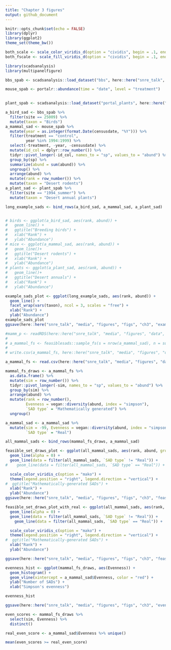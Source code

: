 ```yaml
---
title: "Chapter 3 figures"
output: github_document
---
```


```r
knitr::opts_chunk$set(echo = FALSE)
library(dplyr)
library(ggplot2)
theme_set(theme_bw())

both_scale <- scale_color_viridis_d(option = "cividis", begin = .1, end = .8, direction = -1)
both_fscale <- scale_fill_viridis_d(option = "cividis", begin = .1, end = .8, direction = -1)

```

```r

library(scadsanalysis)
library(multipanelfigure)

```

```r

bbs_spab <- scadsanalysis::load_dataset("bbs", here::here("snre_talk", "media", "figures", "data", "ch3"))

mouse_spab <- portalr::abundance(time = "date", level = "treatment") 
  

plant_spab <- scadsanalysis::load_dataset("portal_plants", here::here("snre_talk", "media", "figures", "data", "ch3"))

a_bird_sad <- bbs_spab %>%
  filter(site == 25009) %>%
  mutate(taxon = "Birds")
a_mammal_sad <- mouse_spab %>%
  mutate(year = as.integer(format.Date(censusdate, "%Y"))) %>%
  filter(treatment == "control",
         year %in% 1994:1999) %>%
  select(-treatment, -year, -censusdate) %>%
  mutate(id_col = dplyr::row_number()) %>%
  tidyr::pivot_longer(-id_col, names_to = "sp", values_to = "abund") %>%
  group_by(sp) %>%
  summarize(abund = sum(abund)) %>%
  ungroup() %>%
  arrange(abund) %>%
  mutate(rank = row_number()) %>%
  mutate(taxon = "Desert rodents")
a_plant_sad <- plant_spab %>%
  filter(site == "1994_summer") %>%
  mutate(taxon = "Desert annual plants")

long_example_sads <- bind_rows(a_bird_sad, a_mammal_sad, a_plant_sad)


# birds <- ggplot(a_bird_sad, aes(rank, abund)) +
#   geom_line() + 
#   ggtitle("Breeding birds") +
#   xlab("Rank") +
#   ylab("Abundance")
# mice <- ggplot(a_mammal_sad, aes(rank, abund)) + 
#   geom_line()+ 
#   ggtitle("Desert rodents") +
#   xlab("Rank") +
#   ylab("Abundance")
# plants <- ggplot(a_plant_sad, aes(rank, abund)) +
#   geom_line()+ 
#   ggtitle("Desert annuals") +
#   xlab("Rank") +
#   ylab("Abundance")

example_sads_plot <- ggplot(long_example_sads, aes(rank, abund)) +
  geom_line() +
  facet_wrap(vars(taxon), ncol = 3, scales = "free") +
  xlab("Rank") +
  ylab("Abundance")
example_sads_plot
ggsave(here::here("snre_talk", "media", "figures", "figs", "ch3", "example_sads_plot.jpg"), plot = example_sads_plot, device = "jpeg", width = 5, height = 2.5, units = "in", dpi = 600)

```
```r

#mamm_p <- readRDS(here::here("snre_talk", "media", "figures", "data", "ch3", "masterp_mamm.Rds"))
# 
# a_mammal_fs <- feasiblesads::sample_fs(s = nrow(a_mammal_sad), n = sum(a_mammal_sad$abund), nsamples = 4000, p_table = mamm_p)
# 
# write.csv(a_mammal_fs, here::here("snre_talk", "media", "figures", "data", "ch3", "mammal_fs_draws.csv"), row.names = F)

a_mammal_fs <- read.csv(here::here("snre_talk", "media", "figures", "data", "ch3", "mammal_fs_draws.csv"), stringsAsFactors = F)

mammal_fs_draws <- a_mammal_fs %>% 
  as.data.frame() %>%
  mutate(sim = row_number()) %>%
  tidyr::pivot_longer(-sim, names_to = "sp", values_to = "abund") %>%
  group_by(sim) %>%
  arrange(abund) %>%
  mutate(rank = row_number(),
         Evenness = vegan::diversity(abund, index = "simpson"),
         `SAD type` = "Mathematically generated") %>%
  ungroup()

a_mammal_sad <- a_mammal_sad %>%
  mutate(sim = -99, Evenness = vegan::diversity(abund, index = "simpson"),
         `SAD type` = "Real")

all_mammal_sads <- bind_rows(mammal_fs_draws, a_mammal_sad)

feasible_set_draws_plot <- ggplot(all_mammal_sads, aes(rank, abund, group = sim, color = Evenness, linetype = `SAD type`)) + 
  geom_line(alpha = 0) +
  geom_line(data = filter(all_mammal_sads, `SAD type` != "Real")) + 
#    geom_line(data = filter(all_mammal_sads, `SAD type` == "Real")) + 

  scale_color_viridis_c(option = "mako") +
  theme(legend.position = "right", legend.direction = "vertical") +
#  ggtitle("Mathematically-generated SADs") +
  xlab("Rank") +
  ylab("Abundance")
ggsave(here::here("snre_talk", "media", "figures", "figs", "ch3", "feasible_set_draws_plot.jpeg"), plot = feasible_set_draws_plot, device = "jpeg", width = 7, height = 4, units = "in", dpi = 600)


```


```r


feasible_set_draws_plot_with_real <- ggplot(all_mammal_sads, aes(rank, abund, group = sim, color = Evenness, linetype = `SAD type`)) + 
  geom_line(alpha = 0) +
  geom_line(data = filter(all_mammal_sads, `SAD type` != "Real")) + 
    geom_line(data = filter(all_mammal_sads, `SAD type` == "Real")) + 

  scale_color_viridis_c(option = "mako") +
  theme(legend.position = "right", legend.direction = "vertical") +
#  ggtitle("Mathematically-generated SADs") +
  xlab("Rank") +
  ylab("Abundance")

ggsave(here::here("snre_talk", "media", "figures", "figs", "ch3", "feasible_set_draws_plot_real.jpeg"), plot = feasible_set_draws_plot_with_real, device = "jpeg", width = 7, height = 4, units = "in", dpi = 600)

```

```r

evenness_hist <- ggplot(mammal_fs_draws, aes(Evenness)) + 
  geom_histogram() +
  geom_vline(xintercept = a_mammal_sad$Evenness, color = "red") +
  ylab("Number of SADs") +
  xlab("Simpson's evenness")

evenness_hist

ggsave(here::here("snre_talk", "media", "figures", "figs", "ch3", "even_hist_example.jpeg"), plot = evenness_hist, device = "jpeg", width = 4, height = 4, units = "in", dpi = 600)


```

```r
even_scores <- mammal_fs_draws %>%
  select(sim, Evenness) %>%
  distinct()

real_even_score <- a_mammal_sad$Evenness %>% unique()

mean(even_scores >= real_even_score)

```


```r

```


```r


```

```r

```

```r


```
